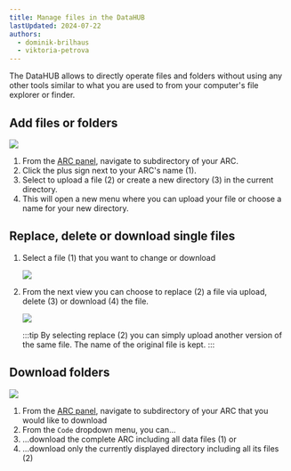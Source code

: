 ```yaml
---
title: Manage files in the DataHUB
lastUpdated: 2024-07-22
authors:
  - dominik-brilhaus
  - viktoria-petrova
---
```



The DataHUB allows to directly operate files and folders without using any other tools similar to what you are used to from your computer's file explorer or finder.

## Add files or folders

![](@images/datahub/datahub-add-files.drawio.png)

<Steps>

1. From the [ARC panel](/nfdi4plants.knowledgebase/datahub/datahub-arc-panel), navigate to subdirectory of your ARC. 
2. Click the plus sign next to your ARC's name (1).
3. Select to upload a file (2) or create a new directory (3) in the current directory. 
4. This will open a new menu where you can upload your file or choose a name for your new directory. 

</Steps>



## Replace, delete or download single files

<Steps>

1. Select a file (1) that you want to change or download

    ![](@images/datahub/datahub-delete-file01.drawio.png)

2. From the next view you can choose to replace (2) a file via upload, delete (3) or download (4) the file. 
    
    ![](@images/datahub/datahub-delete-file02.drawio.png)

    :::tip
    By selecting replace (2) you can simply upload another version of the same file. The name of the original file is kept. 
    :::

</Steps>



## Download folders

![](@images/datahub/datahub-download.drawio.png)

<Steps>

1. From the [ARC panel](/nfdi4plants.knowledgebase/datahub/datahub-arc-panel), navigate to subdirectory of your ARC that you would like to download
2. From the `Code` dropdown menu, you can...
3. ...download the complete ARC including all data files (1) or 
4. ...download only the currently displayed directory including all its files (2)

</Steps>
